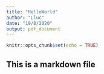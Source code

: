 ---
title: "HelloWorld"
author: "Lluc"
date: "19/8/2020"
output: pdf_document
---

```{r setup, include=FALSE}
knitr::opts_chunk$set(echo = TRUE)
```

## This is a markdown file



